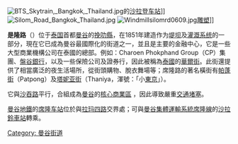 {{NoteTA
|1=zh:是隆;zh-hans:世隆;zh-hant:是隆;zh-cn:世隆;zh-hk:是隆;zh-tw:席隆;zh-mo:是隆;
}}
[[File:BTS_Skytrain,_Bangkok,_Thailand.jpg|thumb]]的[[沙拉登车站|沙拉登车站]]]]
[[File:Silom_Road_Bangkok_Thailand.jpg|thumb]]
[[File:Windmillsilomrd0609.jpg|thumb]][[雕塑|雕塑]]]]

'''是隆路'''（{{thai|t=ถนน สีลม|phon=T̄hnn s̄īlm|r=Thanon Silom}}）位于[[泰国|泰国]]首都[[曼谷|曼谷]]的[[挽叻縣|挽叻縣]]，在1851年建造作为[[堤坝|堤坝]]及[[灌溉系统|灌溉系统]]的一部分，現在它已成為曼谷最國際化的街道之一，並且是主要的金融中心，它是一些大型商業機構公司在泰國的總部。例如：Charoen Phokphand Group（CP）集團、[[盤谷銀行|盤谷銀行]]，以及一些保險公司及證券行，因此被稱為[[泰國|泰國]]的[[華爾街|華爾街]]。此街還提供了相當廣泛的夜生活場所，從街頭購物、脫衣舞場等；席隆路的著名橫街有[[帕蓬街|帕蓬街]]（Patpong）及[[塔妮亚街|塔妮亚街]]（Thaniya，渾號：「小[[東京|東京]]」）。

它與[[沙吞路|沙吞路]]平行，合組成為[[曼谷|曼谷]]的[[核心商業區|核心商業區]] ，因此導致嚴重[[交通堵塞|交通堵塞]]。
 
[[曼谷地鐵|曼谷地鐵]]的[[席隆车站|席隆车站]]位於與[[拉玛四路|拉玛四路]]交界處；可與[[曼谷集體運輸系統|曼谷集體運輸系統]][[席隆線|席隆線]]的[[沙拉鈴車站|沙拉鈴車站]]轉乘。

{{wikivoyage|en:Silom|是隆{{en icon}}}}
{{commonscat|Silom_Road,_Bangkok}}
{{Portal box|泰國|公路}}

{{coord|13.7248357433|N|100.524001121|E|source:dewiki_region:TH-10_type:landmark|format=dms|display=title}}
[[Category:_曼谷街道|Category: 曼谷街道]]